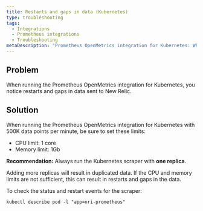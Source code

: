 ```yaml
---
title: Restarts and gaps in data (Kubernetes)
type: troubleshooting
tags:
  - Integrations
  - Prometheus integrations
  - Troubleshooting
metaDescription: "Prometheus OpenMetrics integration for Kubernetes: What to do if you see restarts and gaps in data sent to New Relic."
---
```


## Problem

When running the Prometheus OpenMetrics integration for Kubernetes, you notice restarts and gaps in data sent to New Relic.

## Solution

When running the Prometheus OpenMetrics integration for Kubernetes with 500K data points per minute, be sure to set these limits:

* CPU limit: 1 core
* Memory limit: 1Gb

**Recommendation:** Always run the Kubernetes scraper with **one replica**.

Adding more replicas will result in duplicated data. If the CPU and memory limits are not sufficient, this can result in restarts and gaps in the data.

To check the status and restart events for the scraper:

```
kubectl describe pod -l "app=nri-prometheus"
```
